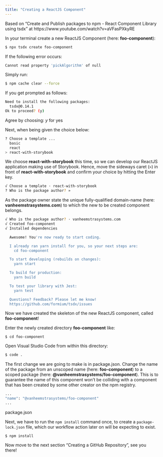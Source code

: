```yaml
---
title: "Creating a ReactJS Component"
---
```


Based on "Create and Publish packages to npm - React Component Library using tsdx" at https://www.youtube.com/watch?v=aVFasPXkyRE

In your terminal create a new ReactJS Component (here: **foo-component**):

``` .sh
$ npx tsdx create foo-component
```

If the following error occurs:

``` .sh
Cannot read property 'pickAlgorithm' of null
```

Simply run:

``` .sh
$ npm cache clear --force
```

If you get prompted as follows:

``` .sh
Need to install the following packages:
  tsdx@0.14.1
Ok to proceed? (y)
```

Agree by choosing: *y* for yes

Next, when being given the choice below:

``` .sh
? Choose a template ... 
  basic
  react
> react-with-storybook  
```

We choose **react-with-storybook** this time, so we can develop our ReactJS application making use of Storybook. Hence, move the sideways caret (```>```) in front of **react-with-storybook** and confirm your choice by hitting the Enter key.

``` .sh
√ Choose a template · react-with-storybook
? Who is the package author? »  
```

As the package owner state the unique fully-qualified domain-name (here: **vanheemstrasystems.com**) to which the new to be created component belongs.

``` .sh
√ Who is the package author? · vanheemstrasystems.com
√ Created foo-component
√ Installed dependencies

  Awesome! You're now ready to start coding.

  I already ran yarn install for you, so your next steps are:
    cd foo-component

  To start developing (rebuilds on changes):
    yarn start

  To build for production:
    yarn build

  To test your library with Jest:
    yarn test

  Questions? Feedback? Please let me know!
  https://github.com/formium/tsdx/issues
```

Now we have created the skeleton of the new ReactJS component, called **foo-component**!

Enter the newly created directory **foo-component** like:

```
$ cd foo-component
```

Open Visual Studio Code from within this directory:

``` .sh
$ code .
```

The first change we are going to make is in package.json. Change the name of the package from an unscoped name (here: **foo-component**) to a scoped package (here: **@vanheemstrasystems/foo-component**). This is to guarantee the name of this component won't be colliding with a component that has been created by some other creator on the npm registry.

``` .sh
...
"name": "@vanheemstrasystems/foo-component"
...
```
package.json

Next, we have to run the ```npm install``` command once, to create a ```package-lock.json``` file, which our workflow action later on will be expecting to exist.

```
$ npm install
```

Now move to the next section "Creating a GitHub Repository", see you there!
